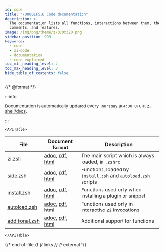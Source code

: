 ```yaml
---
id: code
title: "\U0001F516 Code documentation"
description: >-
  The documentation lists all functions, interactions between them, their
  comments, and features.
image: /img/png/theme/z/320x320.png
sidebar_position: 999
keywords:
  - code
  - zi-code
  - documentation
  - code-explained
toc_min_heading_level: 2
toc_max_heading_level: 3
hide_table_of_contents: false
---
```


{/* @format */}

:::info

Documentation is automatically updated every `Thursday` at `4:30 UTC` at [z-shell/docs][].

:::

```mdx-code-block
<APITable>
```

| File                 | Document format                   | Description                                                   |
| -------------------- | --------------------------------- | ------------------------------------------------------------- |
| [zi.zsh][2]          | [adoc][3], [pdf][4], [html][5]    | The main script which is always loaded, in `.zshrc`           |
| [side.zsh][6]        | [adoc][7], [pdf][8], [html][9]    | Functions, loaded by `install.zsh` and `autoload.zsh` scripts |
| [install.zsh][10]    | [adoc][11], [pdf][12], [html][13] | Functions used only when installing a plugin or snippet       |
| [autoload.zsh][14]   | [adoc][15], [pdf][16], [html][17] | Functions used only in interactive `Zi` invocations           |
| [additional.zsh][18] | [adoc][19], [pdf][20], [html][21] | Additional support for functions                              |

```mdx-code-block
</APITable>
```

{/* end-of-file */}
{/* links */}
{/* external */}

[z-shell/docs]: https://github.com/z-shell/docs
[2]: https://github.com/z-shell/zi/blob/main/zi.zsh
[3]: https://github.com/z-shell/docs/blob/main/code/zsdoc/asciidoc/zi.zsh.adoc
[4]: https://github.com/z-shell/docs/blob/main/code/zsdoc/pdf/zi.zsh.pdf
[5]: https://z-shell.github.io/docs/code/html/zi.zsh.html
[6]: https://github.com/z-shell/zi/blob/main/lib/zsh/side.zsh
[7]: https://github.com/z-shell/docs/blob/main/code/zsdoc/asciidoc/side.zsh.adoc
[8]: https://github.com/z-shell/docs/blob/main/code/zsdoc/pdf/side.zsh.pdf
[9]: https://z-shell.github.io/docs/code/html/side.zsh.html
[10]: https://github.com/z-shell/zi/blob/main/lib/zsh/install.zsh
[11]: https://github.com/z-shell/docs/blob/main/code/zsdoc/asciidoc/install.zsh.adoc
[12]: https://github.com/z-shell/docs/blob/main/code/zsdoc/pdf/install.zsh.pdf
[13]: https://z-shell.github.io/docs/code/html/install.zsh.html
[14]: https://github.com/z-shell/zi/blob/main/lib/zsh/autoload.zsh
[15]: https://github.com/z-shell/docs/blob/main/code/zsdoc/asciidoc/autoload.zsh.adoc
[16]: https://github.com/z-shell/docs/blob/main/code/zsdoc/pdf/autoload.zsh.pdf
[17]: https://z-shell.github.io/docs/code/html/autoload.zsh.html
[18]: https://github.com/z-shell/zi/blob/main/lib/zsh/additional.zsh
[19]: https://github.com/z-shell/docs/blob/main/code/zsdoc/asciidoc/additional.zsh.adoc
[20]: https://github.com/z-shell/docs/blob/main/code/zsdoc/pdf/additional.zsh.pdf
[21]: https://z-shell.github.io/docs/code/html/additional.zsh.html
